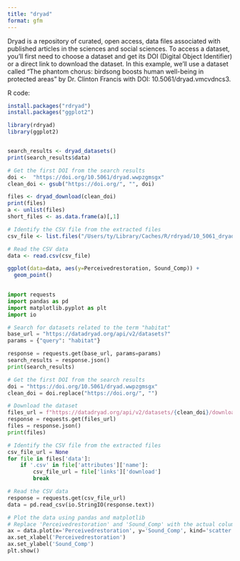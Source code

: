 ```yaml
---
title: "dryad"
format: gfm
---
```

Dryad is a repository of curated, open access, data files associated with published articles in the sciences and social sciences. To access a dataset, you'll first need to choose a dataset and get its DOI (Digital Object Identifier) or a direct link to download the dataset. In this example, we'll use a dataset called "The phantom chorus: birdsong boosts human well-being in protected areas" by Dr. Clinton Francis with DOI: 10.5061/dryad.vmcvdncs3.



R code:

```r
install.packages("rdryad")
install.packages("ggplot2")
```




```r
library(rdryad)
library(ggplot2)


search_results <- dryad_datasets()
print(search_results$data)

# Get the first DOI from the search results
doi <-  "https://doi.org/10.5061/dryad.wwpzgmsgx"
clean_doi <- gsub("https://doi.org/", "", doi)

files <- dryad_download(clean_doi)
print(files)
a <- unlist(files)
short_files <- as.data.frame(a)[,1]

# Identify the CSV file from the extracted files
csv_file <- list.files("/Users/ty/Library/Caches/R/rdryad/10_5061_dryad_wwpzgmsgx", pattern = ".csv", full.names = TRUE)[2]

# Read the CSV data
data <- read.csv(csv_file)

ggplot(data=data, aes(y=Perceivedrestoration, Sound_Comp)) +
  geom_point()
  
```



```python
import requests
import pandas as pd
import matplotlib.pyplot as plt
import io

# Search for datasets related to the term "habitat"
base_url = "https://datadryad.org/api/v2/datasets?"
params = {"query": "habitat"}

response = requests.get(base_url, params=params)
search_results = response.json()
print(search_results)

# Get the first DOI from the search results
doi = "https://doi.org/10.5061/dryad.wwpzgmsgx"
clean_doi = doi.replace("https://doi.org/", "")

# Download the dataset
files_url = f"https://datadryad.org/api/v2/datasets/{clean_doi}/download"
response = requests.get(files_url)
files = response.json()
print(files)

# Identify the CSV file from the extracted files
csv_file_url = None
for file in files['data']:
    if '.csv' in file['attributes']['name']:
        csv_file_url = file['links']['download']
        break

# Read the CSV data
response = requests.get(csv_file_url)
data = pd.read_csv(io.StringIO(response.text))

# Plot the data using pandas and matplotlib
# Replace 'Perceivedrestoration' and 'Sound_Comp' with the actual column names in your dataset
ax = data.plot(x='Perceivedrestoration', y='Sound_Comp', kind='scatter')
ax.set_xlabel('Perceivedrestoration')
ax.set_ylabel('Sound_Comp')
plt.show()
```




